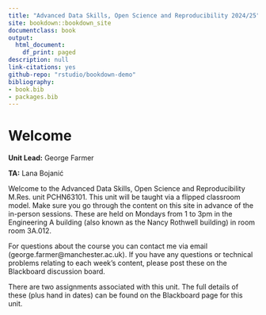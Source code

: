 ```yaml
---
title: "Advanced Data Skills, Open Science and Reproducibility 2024/25"
site: bookdown::bookdown_site
documentclass: book
output:
  html_document:
    df_print: paged
description: null
link-citations: yes
github-repo: "rstudio/bookdown-demo"
bibliography:
- book.bib
- packages.bib
---
```


# Welcome {-}

**Unit Lead:** George Farmer

**TA:** Lana Bojanić 

Welcome to the Advanced Data Skills, Open Science and Reproducibility M.Res. unit PCHN63101. This unit will be taught via a flipped classroom model. Make sure you go through the content on this site in advance of the in-person sessions. These are held on Mondays from 1 to 3pm in the Engineering A building (also known as the Nancy Rothwell building) in room room 3A.012.

For questions about the course you can contact me via email (george.farmer@manchester.ac.uk). If you have any questions or technical problems relating to each week's content, please post these on the Blackboard discussion board.

There are two assignments associated with this unit. The full details of these (plus hand in dates) can be found on the Blackboard page for this unit.
